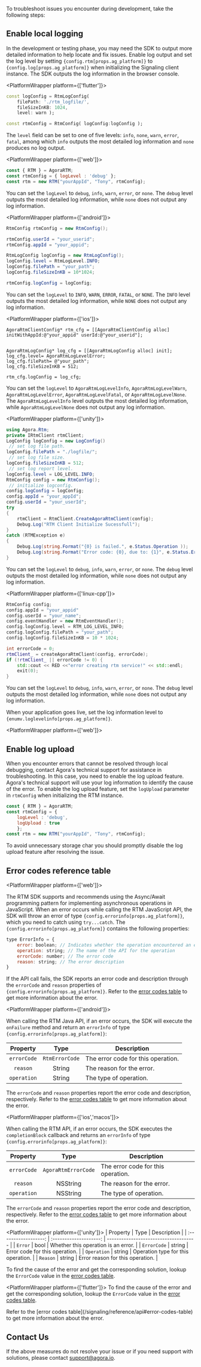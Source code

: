 
To troubleshoot issues you encounter during development, take the following steps:

## Enable local logging

In the development or testing phase, you may need the SDK to output more detailed information to help locate and fix issues. Enable log output and set the log level by setting <code>{config.rtm[props.ag_platform]}</code> to <code>{config.log[props.ag_platform]}</code> when initializing the Signaling client instance. The SDK outputs the log information in the browser console.

<PlatformWrapper platform={['flutter']}>
```dart
const logConfig = RtmLogConfig(
    filePath: './rtm_logfile/',
    fileSizeInKB: 1024,
    level: warn );

const rtmConfig = RtmConfig( logConfig:logConfig );
```

The `level` field can be set to one of five levels: `info`, `none`, `warn`, `error`, `fatal`, among which `info` outputs the most detailed log information and `none` produces no log output.

</PlatformWrapper>

<PlatformWrapper platform={['web']}>
```javascript 
const { RTM } = AgoraRTM;
const rtmConfig = { logLevel : 'debug' };
const rtm = new RTM("yourAppId", "Tony", rtmConfig);
```

You can set the `logLevel` to `debug`, `info`, `warn`, `error`, or `none`. The `debug` level outputs the most detailed log information, while `none` does not output any log information.

</PlatformWrapper>

<PlatformWrapper platform={['android']}>
```java 
RtmConfig rtmConfig = new RtmConfig();

rtmConfig.userId = "your_userid";
rtmConfig.appId = "your_appid";

RtmLogConfig logConfig = new RtmLogConfig();
logConfig.level = RtmLogLevel.INFO;
logConfig.filePath = "your_path";
logConfig.fileSizeInKB = 10*1024;

rtmConfig.logConfig = logConfig;
```

You can set the `logLevel` to `INFO`, `WARN`, `ERROR`, `FATAL`, or `NONE`. The `INFO` level outputs the most detailed log information, while `NONE` does not output any log information.

</PlatformWrapper>

<PlatformWrapper platform={['ios']}>
```objc 
AgoraRtmClientConfig* rtm_cfg = [[AgoraRtmClientConfig alloc] initWithAppId:@"your_appid" userId:@"your_userid"];


AgoraRtmLogConfig* log_cfg = [[AgoraRtmLogConfig alloc] init];
log_cfg.level= AgoraRtmLogLevelError;
log_cfg.filePath= @"your_path";
log_cfg.fileSizeInKB = 512;

rtm_cfg.logConfig = log_cfg;
```

You can set the `logLevel` to `AgoraRtmLogLevelInfo`, `AgoraRtmLogLevelWarn`, `AgoraRtmLogLevelError`, `AgoraRtmLogLevelFatal`, or `AgoraRtmLogLevelNone`. The `AgoraRtmLogLevelInfo` level outputs the most detailed log information, while `AgoraRtmLogLevelNone` does not output any log information.

</PlatformWrapper>

<PlatformWrapper platform={['unity']}>
```csharp 
using Agora.Rtm;
private IRtmClient rtmClient;
LogConfig logConfig = new LogConfig()
 // set log file path.
logConfig.filePath = "./logfile/";
 // set log file size.
logConfig.fileSizeInKB = 512;
 // set log report level.
logConfig.level = LOG_LEVEL.INFO;
RtmConfig config = new RtmConfig();
 // initialize logconfig.
config.logConfig = logConfig;
config.appId = "your_appId";
config.userId = "your_userId";
try
{
    rtmClient = RtmClient.CreateAgoraRtmClient(config);
    Debug.Log("RTM Client Initialize Sucessfull");
}
catch (RTMException e)
{
    Debug.Log(string.Format("{0} is failed.", e.Status.Operation ));
    Debug.Log(string.Format("Error code: {0}, due to: {1}", e.Status.ErrorCode, e.Status.Reason));
}
```

You can set the `logLevel` to `debug`, `info`, `warn`, `error`, or `none`. The `debug` level outputs the most detailed log information, while `none` does not output any log information.


</PlatformWrapper>

<PlatformWrapper platform={['linux-cpp']}>

```cpp
RtmConfig config;
config.appId = "your_appid"
config.userId = "your_name";
config.eventHandler = new RtmEventHandler();
config.logConfig.level = RTM_LOG_LEVEL_INFO;
config.logConfig.filePath = "your_path";
config.logConfig.fileSizeInKB = 10 * 1024;

int errorCode = 0;
rtmClient_ = createAgoraRtmClient(config, errorCode);
if (!rtmClient_ || errorCode != 0) {
    std::cout << RED <<"error creating rtm service!" << std::endl;
    exit(0);
}
```

You can set the `logLevel` to `debug`, `info`, `warn`, `error`, or `none`. The `debug` level outputs the most detailed log information, while `none` does not output any log information.

</PlatformWrapper>

<Admonition type="info" >
When your application goes live, set the log information level to <code>{enumv.loglevelinfo[props.ag_platform]}</code>.
</Admonition>

<PlatformWrapper platform={['web']}>

## Enable log upload

When you encounter errors that cannot be resolved through local debugging, contact Agora's technical support for assistance in troubleshooting. In this case, you need to enable the log upload feature. Agora's technical support will use your log information to identify the cause of the error. To enable the log upload feature, set the `logUpload` parameter in `rtmConfig` when initializing the RTM instance.

```javascript 
const { RTM } = AgoraRTM;
const rtmConfig = {
    logLevel : 'debug',
    logUpload : true
    };
const rtm = new RTM("yourAppId", "Tony", rtmConfig);
```

<Admonition type="info" >
To avoid unnecessary storage char you should promptly disable the log upload feature after resolving the issue.
</Admonition>

</PlatformWrapper>

## Error codes reference table

<PlatformWrapper platform={['web']}>

The RTM <Vpl k="name" /> SDK supports and recommends using the Async/Await programming pattern for implementing asynchronous operations in JavaScript. When an error occurs while calling the RTM JavaScript API, the SDK will throw an error of type <code>{config.errorinfo[props.ag_platform]}</code>, which you need to catch using `try...catch`. The <code>{config.errorinfo[props.ag_platform]}</code> contains the following properties:

```javascript
type ErrorInfo = {
    error: boolean; // Indicates whether the operation encountered an error
    operation: string; // The name of the API for the operation
    errorCode: number; // The error code
    reason: string; // The error description
}
```

If the API call fails, the SDK reports an error code and description through the `errorCode` and `reason` properties of <code>{config.errorinfo[props.ag_platform]}</code>. Refer to the [error codes table](/signaling/reference/api#error-codes-table) to get more information about the error.

</PlatformWrapper>

<PlatformWrapper platform={['android']}>

When calling the RTM Java API, if an error occurs, the SDK will execute the `onFailure` method and return an `errorInfo` of type <code>{config.errorinfo[props.ag_platform]}</code>:

|  Property  |  Type  | Description                       |
| :---------: | :-----: | --------------------------------- |
| `errorCode` | `RtmErrorCode` | The error code for this operation. |
| `reason`    | String | The reason for the error. |
| `operation` | String | The type of operation. |

The `errorCode` and `reason` properties report the error code and description, respectively. Refer to the [error codes table](/signaling/reference/api#error-codes-table) to get more information about the error.

</PlatformWrapper>

<PlatformWrapper platform={['ios','macos']}>

When calling the RTM <Vpl k="name" /> API, if an error occurs, the SDK executes the `completionBlock` callback and returns an `errorInfo` of type <code>{config.errorinfo[props.ag_platform]}</code>:

|  Property  |  Type  | Description                       |
| :---------: | :-----: | --------------------------------- |
| `errorCode` | `AgoraRtmErrorCode` | The error code for this operation. |
| `reason`    | NSString | The reason for the error. |
| `operation` | NSString | The type of operation. |

The `errorCode` and `reason` properties report the error code and description, respectively. Refer to the [error codes table](/signaling/reference/api#error-codes-table) to get more information about the error.

</PlatformWrapper>

<PlatformWrapper platform={['unity']}>
| Property | Type | Description |
| :------------------: | :--------------------: | ------------------------------------- |
|   `Error`   |  bool  | Whether this operation is an error. |
| `ErrorCode` | string | Error code for this operation. |
| `Operation` | string | Operation type for this operation. |
| `Reason` | string | Error reason for this operation. |

To find the cause of the error and get the corresponding solution, lookup the `ErrorCode` value in the [error codes table](/signaling/reference/api#error-codes-table).

</PlatformWrapper>

<PlatformWrapper platform={['flutter']}>
To find the cause of the error and get the corresponding solution, lookup the `ErrorCode` value in the [error codes table](/signaling/reference/api#error-codes-table).

</PlatformWrapper>

<PlatformWrapper platform="linux-cpp">
Refer to the [error codes table](/signaling/reference/api#error-codes-table) to get more information about the error.
</PlatformWrapper>

## Contact Us

If the above measures do not resolve your issue or if you need support with solutions, please contact support@agora.io. 
